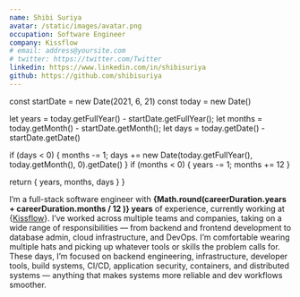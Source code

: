 ```yaml
---
name: Shibi Suriya
avatar: /static/images/avatar.png
occupation: Software Engineer
company: Kissflow
# email: address@yoursite.com
# twitter: https://twitter.com/Twitter
linkedin: https://www.linkedin.com/in/shibisuriya
github: https://github.com/shibisuriya
---
```


  const startDate = new Date(2021, 6, 21)
  const today = new Date()

let years = today.getFullYear() - startDate.getFullYear(); let months =
today.getMonth() - startDate.getMonth(); let days = today.getDate() -
startDate.getDate()

if (days < 0) { months -= 1; days += new Date(today.getFullYear(),
today.getMonth(), 0).getDate() } if (months < 0) { years -= 1; months += 12 }

return { years, months, days } }


I’m a full-stack software engineer with **{Math.round(careerDuration.years +
careerDuration.months / 12 )} years** of experience, currently working at
{<a href="https://kissflow.com" target="_blank">Kissflow</a>}. I’ve worked
across multiple teams and companies, taking on a wide range of responsibilities
— from backend and frontend development to database admin, cloud infrastructure,
and DevOps. I’m comfortable wearing multiple hats and picking up whatever tools
or skills the problem calls for. These days, I’m focused on backend engineering,
infrastructure, developer tools, build systems, CI/CD, application security,
containers, and distributed systems — anything that makes systems more reliable
and dev workflows smoother.
